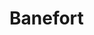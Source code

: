 
# Banefort
<ProjectDetails
  region="Westerlands"
  house="House Banefort"
  type="Castle"
  status="Completed"
  warp="/warp banefort"
  projectLead="Ammika, GeneralMcNuggets"
  dateStarted="2017-09-30T07:00:00+00:00"
  dateCompleted="2017-09-30T07:00:00+00:00"
/>

